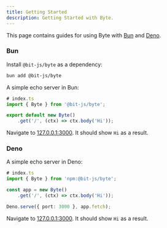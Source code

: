 ```yaml
---
title: Getting Started
description: Getting Started with Byte.
---
```


This page contains guides for using Byte with [Bun](#bun) and [Deno](#deno).

### Bun
Install `@bit-js/byte` as a dependency:
```bash
bun add @bit-js/byte
```

A simple echo server in Bun:
```ts
# index.ts
import { Byte } from '@bit-js/byte';

export default new Byte()
    .get('/', (ctx) => ctx.body('Hi'));
```

Navigate to [127.0.0.1:3000](http://127.0.0.1:3000). It should show `Hi` as a result.

### Deno
A simple echo server in Deno:
```ts
# index.ts
import { Byte } from 'npm:@bit-js/byte';

const app = new Byte()
    .get('/', (ctx) => ctx.body('Hi'));

Deno.serve({ port: 3000 }, app.fetch);
```

Navigate to [127.0.0.1:3000](http://127.0.0.1:3000). It should show `Hi` as a result.
